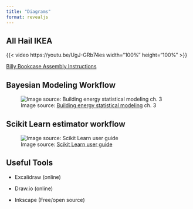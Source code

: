 ```yaml
---
title: "Diagrams"
format: revealjs
---
```



## All Hail IKEA

{{< video https://youtu.be/UgJ-GRb74es width="100%" height="100%" >}}

[Billy Bookcase Assembly Instructions](../activities/billy-bookcase-ikea.pdf)

## Bayesian Modeling Workflow

![Image source: [Building energy statistical modeling](https://buildingenergygeeks.org/index.html) ch. 3](images/bayesian-model-workflow.png){fig-alt="A workflow diagram for bayesian modeling. Step 1: setting up a probability model, with model and prior specifications. Prior predictive checking. This may result in sensitivity/identifiability preliminary analyses before continuing to step 2. Step 2: Learning. Calibration and convergence diagnostics.  Step 3: Model checking and validation, including residual analysis and posterior predictive model checks. This leads to estimation of prediction accuracy and interpretation of parameter values."}

## Scikit Learn estimator workflow

![Image source: [Scikit Learn user guide](https://scikit-learn.org/dev/machine_learning_map.html)](images/ml_map.svg){fig-alt="A map of data characteristics (>50 samples, < 10k samples, <100k samples, categorical, continuous, labeled, text) and goals (predicting a category/quantity, predicting structure) that leads to four basic groups of techniques: classification, clustering, dimension reduction, and regression."}

## Useful Tools

- Excalidraw (online)

- Draw.io (online)

- Inkscape (Free/open source)